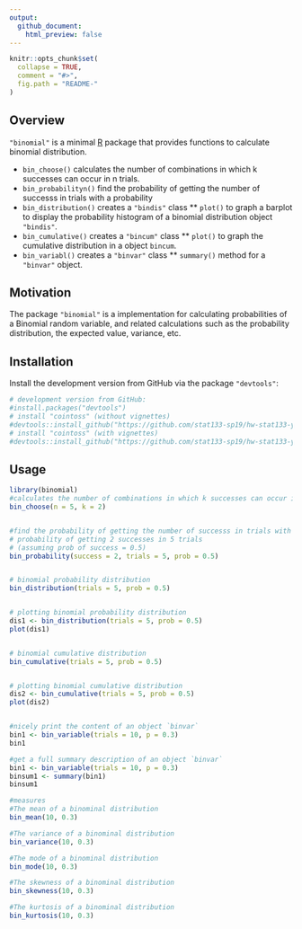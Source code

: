 ```yaml
---
output:
  github_document:
    html_preview: false
---
```


<!-- README.md is generated from README.Rmd. Please edit that file -->

```r
knitr::opts_chunk$set(
  collapse = TRUE,
  comment = "#>",
  fig.path = "README-"
)
```


## Overview

`"binomial"` is a minimal [R](http://www.r-project.org/) package 
that provides functions to calculate binomial distribution.

* `bin_choose()` calculates the number of combinations in which k successes can occur in n trials.
* `bin_probabilityn()` find the probability of getting the number of successs in trials with a probability
* `bin_distribution()` creates a `"bindis"` class
** `plot()` to graph a barplot to display the probability histogram of a binomial distribution object `"bindis"`.
* `bin_cumulative()` creates a `"bincum"` class
** `plot()` to graph the cumulative distribution in a object `bincum`.
* `bin_variabl()` creates a `"binvar"` class
** `summary()` method for a `"binvar"` object.


## Motivation

The package `"binomial"` is a implementation for calculating probabilities of a Binomial random variable, and related calculations such as the probability distribution, the expected value, variance, etc.


## Installation

Install the development version from GitHub via the package `"devtools"`:

```r
# development version from GitHub:
#install.packages("devtools") 
# install "cointoss" (without vignettes)
#devtools::install_github("https://github.com/stat133-sp19/hw-stat133-yuxiner/binomial")
# install "cointoss" (with vignettes)
#devtools::install_github("https://github.com/stat133-sp19/hw-stat133-yuxiner/binomial", build_vignettes = TRUE)
```


## Usage

```r
library(binomial)
#calculates the number of combinations in which k successes can occur in n trials
bin_choose(n = 5, k = 2)


#find the probability of getting the number of successs in trials with a probability
# probability of getting 2 successes in 5 trials
# (assuming prob of success = 0.5)
bin_probability(success = 2, trials = 5, prob = 0.5)


# binomial probability distribution
bin_distribution(trials = 5, prob = 0.5)


# plotting binomial probability distribution
dis1 <- bin_distribution(trials = 5, prob = 0.5)
plot(dis1)


# binomial cumulative distribution
bin_cumulative(trials = 5, prob = 0.5)


# plotting binomial cumulative distribution
dis2 <- bin_cumulative(trials = 5, prob = 0.5)
plot(dis2)


#nicely print the content of an object `binvar`
bin1 <- bin_variable(trials = 10, p = 0.3)
bin1

#get a full summary description of an object `binvar`
bin1 <- bin_variable(trials = 10, p = 0.3)
binsum1 <- summary(bin1)
binsum1

#measures
#The mean of a binominal distribution
bin_mean(10, 0.3)

#The variance of a binominal distribution
bin_variance(10, 0.3)

#The mode of a binominal distribution
bin_mode(10, 0.3)

#The skewness of a binominal distribution
bin_skewness(10, 0.3)

#The kurtosis of a binominal distribution
bin_kurtosis(10, 0.3)
```
